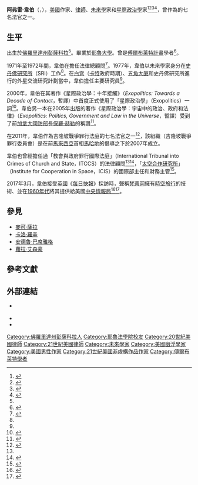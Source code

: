 {{noteTA
|G1=美國政治
|1=zh-cn:五角大楼; zh-tw:五角大廈;
}}
{{Not|阿尔弗雷德·韦伯}}
{{Infobox person
| 姓名 = 阿弗雷·韋伯
| 圖像 = ALFRED WEBRE 125.jpg
| 原文名 = Alfred Lambremont Webre
| 語系 = en
| 出生日期 = {{birth year and age|1942}}
| 出生地點 = {{美國}}[[佛羅里達州|佛羅里達州]][[彭薩科拉_(佛羅里達州)|彭薩科拉]]
| 國籍 = {{美國}}<br>{{加拿大}}
| 網站 = {{URL|exopolitics.blogs.com}}
| 母校 = [[耶魯法學院|耶魯法學院]]
| 職業 = [[律師|律師]]
}}
'''阿弗雷·韋伯'''（{{lang-en|Alfred Lambremont Webre}}，{{bd|1942年|||}}），[[美國|美國]]作家、[[律師|律師]]、[[未來學|未來學]]家和[[星際政治學|星際政治學]]家<ref name=":0">{{Cite news|url=http://www.dnaindia.com/scitech/report_he-believes-in-ufos-do-you_1080571|title=He believes in UFOs. Do you?|date=2007-02-17|work=DNA India|accessdate=2021-01-19|language=en|archiveurl=https://web.archive.org/web/20120515211553/http://www.dnaindia.com/scitech/report_he-believes-in-ufos-do-you_1080571|archivedate=2012-05-15}}</ref><ref name=":1">{{Cite news|url=https://www.tasnimnews.com/en/news/2019/12/07/2154621/iran-experiencing-most-challenging-adversary-in-persona-of-trump-us-analyst|title=Iran Experiencing Most Challenging Adversary in Persona of Trump: US Analyst|date=2019-12-07|work=Tasnim News Agency|accessdate=2021-01-19|language=en|archiveurl=https://web.archive.org/web/20200106233223/https://www.tasnimnews.com/en/news/2019/12/07/2154621/iran-experiencing-most-challenging-adversary-in-persona-of-trump-us-analyst|archivedate=2020-01-06}}</ref><ref>{{Cite web|title=The Politics Of The Extra-Terrestrial|url=https://www.vice.com/en/article/gqnn5b/the-politics-of-the-extra-terrestrial|access-date=2021-10-24|date=2011-07-07|publisher=Vice|language=en|archive-date=2021-10-25|archive-url=https://web.archive.org/web/20211025192658/https://www.vice.com/en/article/gqnn5b/the-politics-of-the-extra-terrestrial|dead-url=no}}</ref><ref>{{Cite web|title=A 'turning point' on UFOs: Physicist Michio Kaku tells ufology conference the truth is out there|url=https://news.yahoo.com/a-turning-point-on-uf-os-physicist-michio-kaku-tells-uf-ology-conference-the-truth-is-out-there-090005631.html|access-date=2021-10-26|date=2019-09-13|publisher=Yahoo News|language=en-US|archive-date=2021-10-26|archive-url=https://web.archive.org/web/20211026074437/https://news.yahoo.com/a-turning-point-on-uf-os-physicist-michio-kaku-tells-uf-ology-conference-the-truth-is-out-there-090005631.html|dead-url=no}}</ref>，曾作為{{le|吉隆坡戰爭罪行委員會|Kuala Lumpur War Crimes Commission|吉隆坡戰爭罪行法庭}}的七名法官之一。

== 生平 ==
出生於[[佛羅里達州|佛羅里達州]][[彭薩科拉_(佛羅里達州)|彭薩科拉]]<ref name=":1" />。畢業於[[耶魯大學|耶魯大學]]。曾是[[傅爾布萊特計畫|傅爾布萊特計畫]]學者<ref>{{Cite web|title='Half-alien' group foresees disaster, Japan UFO landing|url=https://www.japantimes.co.jp/community/2008/04/01/issues/half-alien-group-foresees-disaster-japan-ufo-landing/|accessdate=2021-01-19|date=2008-04-01|last=Spiri|first=John|publisher=The Japan Times|language=en|archive-date=2020-08-06|archive-url=https://web.archive.org/web/20200806153222/https://www.japantimes.co.jp/community/2008/04/01/issues/half-alien-group-foresees-disaster-japan-ufo-landing/|dead-url=no}}</ref>。

1971年至1972年間，韋伯在{{le|紐約市環保署|New York City Department of Environmental Protection}}擔任法律總顧問<ref name=":2">{{cite book|author1=阿弗雷·韋伯著|coauthors=許淑媛譯|title=多次元宇宙|date=2017年7月|publisher=一中心有限公司|location=台中|isbn=978-986-94891-1-9}}</ref>{{rp|52}}。1977年，韋伯以未來學家身分在[[國際斯坦福研究所|史丹佛研究所]]（SRI）工作<ref name=":2" />{{rp|52}}。在[[白宮|白宮]]（[[吉米·卡特|卡特]]政府時期）、[[五角大廈|五角大廈]]和史丹佛研究所進行的外星交流研究計劃當中，韋伯擔任主要研究員<ref name=":0" />。

2000年，韋伯在其著作《星際政治學：十年接觸》（''Exopolitics: Towards a Decade of Contact''，暫譯）中首度正式使用了「星際政治學」（Exopolitics）一詞<ref>{{Cite news|url=https://www.wired.com/2007/06/flyingsaucer-anniversary/|title=Out of This World: 60 Years of Flying Saucers|date=2007-06-24|work=Wired|accessdate=2021-01-19|language=en|quote=In 2000, Alfred Webre's book Exopolitics: Towards a Decade of Contact spawned Exopolitics, which has gained a lot of supporters who feel the existence of UFOs does not have to be scientifically proven.|archive-date=2021-05-17|archive-url=https://web.archive.org/web/20210517180353/https://www.wired.com/2007/06/flyingsaucer-anniversary/|dead-url=no}}</ref>。韋伯另一本在2005年出版的著作《星際政治學：宇宙中的政治、政府和法律》（''Exopolitics: Politics, Government and Law in the Universe''，暫譯）受到了前[[加拿大國防部|加拿大國防部]]長[[保羅·赫勒|保羅·赫勒]]的稱讚<ref name=":3">{{Cite web|title=Iranian TV attacks Canada using "lawyer" who believes Obama visited Mars|url=https://www.aptnnews.ca/national-news/iranian-tv-attacks-canada-using-lawyer-who-believes-obama-visited-mars/|access-date=2021-10-20|date=2012-10-11|last=Blackburn|first=Mark|work=APTN News|language=en|archive-date=2021-10-22|archive-url=https://web.archive.org/web/20211022163529/https://www.aptnnews.ca/national-news/iranian-tv-attacks-canada-using-lawyer-who-believes-obama-visited-mars/|dead-url=no}}</ref>。

在2011年，韋伯作為吉隆坡戰爭罪行法庭的七名法官之一<ref>{{Cite news|url=https://www.telegraph.co.uk/news/politics/tony-blair/8890657/Activists-in-Malaysia-plan-war-crime-trial-of-George-W.-Bush-and-Tony-Blair.html|title=Activists in Malaysia plan 'war crime trial' of George W. Bush and Tony Blair|date=2011-11-15|work=The Telegraph|accessdate=2021-01-19|language=en|archiveurl=https://web.archive.org/web/20111118101857/https://www.telegraph.co.uk/news/politics/tony-blair/8890657/Activists-in-Malaysia-plan-war-crime-trial-of-George-W.-Bush-and-Tony-Blair.html|archivedate=2011-11-18}}</ref>，該組織（吉隆坡戰爭罪行委員會）是在前[[馬來西亞|馬來西亞]]首相[[馬哈地|馬哈地]]的倡導之下於2007年成立。

韋伯也曾經擔任過「教會與政府罪行國際法庭」（International Tribunal into Crimes of Church and State，ITCCS）的法律顧問<ref name=":3" /><ref>{{Cite news|url=http://presstv.com/detail/2012/10/10/265970/harper-govt-protects-canada-genocide|title=Harper govt. incites genocide of indigenous population: Analyst|work=Press TV|date=2012-10-10|accessdate=2021-10-21|language=en|archivedate=2012-10-13|archiveurl=https://web.archive.org/web/20121013213249/http://presstv.com/detail/2012/10/10/265970/harper-govt-protects-canada-genocide/}}</ref>，「[[卡洛·羅辛|太空合作研究所]]」（Institute for Cooperation in Space，ICIS）的國際部主任和財務主管<ref>{{Cite web|title=ICIS Board of Directors & Advisors|url=http://www.peaceinspace.com/ab_board.shtml|access-date=2021-10-26|language=en|archive-url=https://web.archive.org/web/20100610184459/http://www.peaceinspace.com/ab_board.shtml|archive-date=2010-06-10}}</ref>。

2017年3月，韋伯接受[[英國|英國]]《[[每日快報|每日快報]]》採訪時，聲稱[[梵蒂岡|梵蒂岡]]擁有[[時空旅行|時空旅行]]的技術、並在[[1960年代|1960年代]]將其提供給美國[[中央情報局|中央情報局]]<ref>{{Cite web|title=Is the Vatican finally about to admit it has a hidden TIME MACHINE?|url=https://www.dailystar.co.uk/news/latest-news/vatican-finally-admit-hidden-time-16996732|accessdate=2021-01-19|date=2017-03-13|publisher=Dailystar.co.uk|language=en|archive-date=2020-12-23|archive-url=https://web.archive.org/web/20201223061119/https://www.dailystar.co.uk/news/latest-news/vatican-finally-admit-hidden-time-16996732|dead-url=no}}</ref><ref>{{Cite web|title=¿Creó el Vaticano una máquina del tiempo? Aseguran que sí y que ahora estaría en manos de EE.UU.|url=https://actualidad.rt.com/viral/233234-vaticano-tener-maquina-tiempo|accessdate=2021-01-19|date=2017-03-14|publisher=RT en Español|language=es|archive-date=2021-05-06|archive-url=https://web.archive.org/web/20210506152324/https://actualidad.rt.com/viral/233234-vaticano-tener-maquina-tiempo|dead-url=no}}</ref>。

==參見==
* [[麥可·薩拉|麥可·薩拉]]
* [[卡洛·羅辛|卡洛·羅辛]]
* [[安德魯·巴席雅格|安德魯·巴席雅格]]
* [[蘿拉·艾森豪|蘿拉·艾森豪]]

== 參考文獻 ==
{{Reflist|2}}

== 外部連結 ==

* {{官方網站|https://exopolitics.blogs.com/}} {{en}}
* {{Twitter|alfredwebre}}
* {{IMDb name|4525307}}

{{Authority control}}
{{DEFAULTSORT:Webre, Alfred Lambremont}}
[[Category:佛羅里達州彭薩科拉人|Category:佛羅里達州彭薩科拉人]]
[[Category:耶魯法學院校友|Category:耶魯法學院校友]]
[[Category:20世紀美國律師|Category:20世紀美國律師]]
[[Category:21世紀美國律師|Category:21世紀美國律師]]
[[Category:未來學家|Category:未來學家]]
[[Category:美國幽浮學家|Category:美國幽浮學家]]
[[Category:美國男性作家|Category:美國男性作家]]
[[Category:21世紀美國非虛構作品作家|Category:21世紀美國非虛構作品作家]]
[[Category:傅爾布萊特學者|Category:傅爾布萊特學者]]